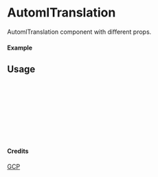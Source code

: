 
<Meta of={AutomlTranslation} title="GCP/AutomlTranslation" />

# AutomlTranslation

AutomlTranslation component with different props.

#### Example

<Canvas of={AutomlTranslation.Primary} />

## Usage

```ts
import { AutomlTranslation } from "yadl-ui";

const Example = () => {
  return (
      <AutomlTranslation />
  );
};

export default Example;
```

#### Credits
[GCP](https://cloud.google.com/icons)
